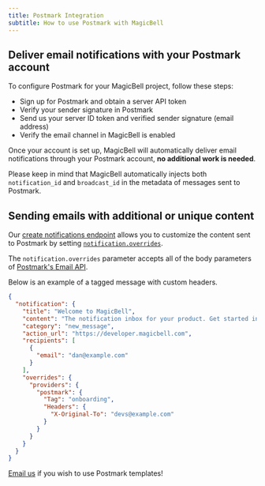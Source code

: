 ```yaml
---
title: Postmark Integration
subtitle: How to use Postmark with MagicBell
---
```


## Deliver email notifications with your Postmark account

To configure Postmark for your MagicBell project, follow these steps:

- Sign up for Postmark and obtain a server API token
- Verify your sender signature in Postmark
- Send us your server ID token and verified sender signature (email address)
- Verify the email channel in MagicBell is enabled

Once your account is set up, MagicBell will automatically deliver email
notifications through your Postmark account, **no additional work is needed**.

Please keep in mind that MagicBell automatically injects both `notification_id`
and `broadcast_id` in the metadata of messages sent to Postmark.

## Sending emails with additional or unique content

Our [create notifications endpoint](https://magicbell.com/docs/rest-api/reference#create-notification)
allows you to customize the content sent to Postmark by setting
[`notification.overrides`](https://magicbell.com/docs/overrides).

The `notification.overrides` parameter accepts all of the body parameters of
[Postmark's Email API](https://postmarkapp.com/developer/api/email-api).

Below is an example of a tagged message with custom headers.

```json
{
  "notification": {
    "title": "Welcome to MagicBell",
    "content": "The notification inbox for your product. Get started in minutes.",
    "category": "new_message",
    "action_url": "https://developer.magicbell.com",
    "recipients": [
      {
        "email": "dan@example.com"
      }
    ],
    "overrides": {
      "providers": {
        "postmark": {
          "Tag": "onboarding",
          "Headers": {
            "X-Original-To": "devs@example.com"
          }
        }
      }
    }
  }
}
```

<a href="mailto:hello@magicbell.com">Email us</a> if you wish to use Postmark templates!
